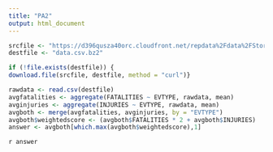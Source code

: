 ```yaml
---
title: "PA2"
output: html_document
---
```


```r
srcfile <- "https://d396qusza40orc.cloudfront.net/repdata%2Fdata%2FStormData.csv.bz2"
destfile <- "data.csv.bz2"

if (!file.exists(destfile)) {
download.file(srcfile, destfile, method = "curl")}

rawdata <- read.csv(destfile)
avgfatalities <- aggregate(FATALITIES ~ EVTYPE, rawdata, mean)
avginjuries <- aggregate(INJURIES ~ EVTYPE, rawdata, mean)
avgboth <- merge(avgfatalities, avginjuries, by = "EVTYPE")
avgboth$weightedscore <- (avgboth$FATALITIES * 2 + avgboth$INJURIES)
answer <- avgboth[which.max(avgboth$weightedscore),1]
```

`r answer`